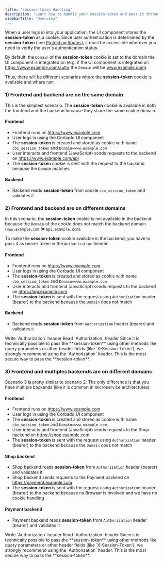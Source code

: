 ```yaml
---
title: "session-token Handling"
description: "Learn how to handle your session-token and pass it through your system."
sidebarTitle: "Overview"
---
```


When a user logs in into your application, the UI component stores the **session-token** as a cookie. Since user authentication is determined by the **session-token** (see [Protecting Routes](./protecting-routes)), it must be accessible wherever you need to verify the user's authentication status.

By default, the `Domain` of the **session-token** cookie is set to the domain the UI component is integrated on (e.g. if the UI component is integrated on https://www.example.com/auth/ the `Domain` will be www.example.com).

Thus, there will be different scenarios where the **session-token** cookie is available and where not:

### 1) Frontend and backend are on the same domain

This is the simplest scenario. The **session-token** cookie is available in both the frontend and the backend because they share the same cookie domain.

#### Frontend

- Frontend runs on https://www.example.com
- User logs in using the Corbado UI component
- The **session-token** is created and stored as cookie with name `cbo_session_token` and `Domain=www.example.com`
- User interacts and frontend (JavaScript) sends requests to the backend on https://www.example.com/api
- The **session-token** cookie is sent with the request to the backend because the `Domain` matches

#### Backend

- Backend reads **session-token** from cookie `cbo_session_token` and validates it

### 2) Frontend and backend are on different domains

In this scenario, the **session-token** cookie is not available in the backend because the `Domain` of the cookie does not match the backend domain (`www.example.com` **!=** `api.example.com`).

To make the **session-token** cookie available in the backend, you have to pass it as bearer token in the `Authorization` header.

#### Frontend

- Frontend runs on https://www.example.com
- User logs in using the Corbado UI component
- The **session-token** is created and stored as cookie with name `cbo_session_token` and `Domain=www.example.com`
- User interacts and frontend (JavaScript) sends requests to the backend on https://api.example.com
- The **session-token** is sent with the request using `Authorization` header (bearer) to the backend because the `Domain` does not match

#### Backend

- Backend reads **session-token** from `Authorization` header (bearer) and validates it

<CardGroup>
  <Card href="./session-token-handling/write">Write `Authorization` header</Card>
  <Card href="./session-token-handling/read">Read `Authorization` header</Card>
</CardGroup>

<Warning>
  Since it is technically possible to pass the **session-token** using other methods like query parameters or other header fields (like `X-Session-Token`), we strongly recommend using the `Authorization` header. This is the most secure way to pass the **session-token**.
</Warning>

### 3) Frontend and multiples backends are on different domains

Scenario 3 is pretty similar to scenario 2. The only difference is that you have multiple backends (like it is common in microservice architectures).

#### Frontend

- Frontend runs on https://www.example.com
- User logs in using the Corbado UI component
- The **session-token** is created and stored as cookie with name `cbo_session_token` and `Domain=www.example.com`
- User interacts and frontend (JavaScript) sends requests to the Shop backend on https://shop.example.com
- The **session-token** is sent with the request using `Authorization` header (bearer) to the backend because the `Domain` does not match

#### Shop backend

- Shop backend reads **session-token** from `Authorization` header (bearer) and validates it
- Shop backend sends requests to the Payment backend on https://payment.example.com
- The **session-token** is sent with the request using `Authorization` header (bearer) to the backend because no Browser is involved and we have no cookie handling

#### Payment backend

- Payment backend reads **session-token** from `Authorization` header (bearer) and validates it

<CardGroup>
  <Card href="./session-token-handling/write">Write `Authorization` header</Card>
  <Card href="./session-token-handling/read">Read `Authorization` header</Card>
</CardGroup>

<Warning>
  Since it is technically possible to pass the **session-token** using other methods like query parameters or other header fields (like `X-Session-Token`), we strongly recommend using the `Authorization` header. This is the most secure way to pass the **session-token**.
</Warning>